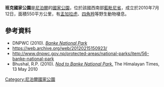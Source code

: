{{No footnotes|time=2021-04-09T03:03:06+00:00}}
{{coords|28.1911|N|81.9128|E|display=title}}

'''班克國家公園'''是[[尼泊爾|尼泊爾]]的[[國家公園|國家公園]]，位於該國西南部[[藍毗尼省|藍毗尼省]]，成立於2010年7月12日，面積550平方公里，有[[孟加拉虎|孟加拉虎]]、[[四角羚|四角羚]]等野生動物棲息。

==參考資料==
* DNPWC (2010). [http://www.dnpwc.gov.np/protected-areas/national-parks/item/56-banke-national-park ''Banke National Park''] {{Wayback|url=http://www.dnpwc.gov.np/protected-areas/national-parks/item/56-banke-national-park |date=20120215150923 }} 
* https://web.archive.org/web/20120215150923/
* http://www.dnpwc.gov.np/protected-areas/national-parks/item/56-banke-national-park {{Wayback|url=http://www.dnpwc.gov.np/protected-areas/national-parks/item/56-banke-national-park |date=20120215150923 }}
* Bhushal, R.P. (2010). [http://www.thehimalayantimes.com/rssReference.php?headline=Nod+to+Banke+National+Park&NewsID=244047 ''Nod to Banke National Park.''] {{Wayback|url=http://www.thehimalayantimes.com/rssReference.php?headline=Nod+to+Banke+National+Park&NewsID=244047 |date=20141218003640 }} The Himalayan Times, 13 May 2010

{{Nepal-geo-stub}}
[[Category:尼泊爾國家公園|Category:尼泊爾國家公園]]